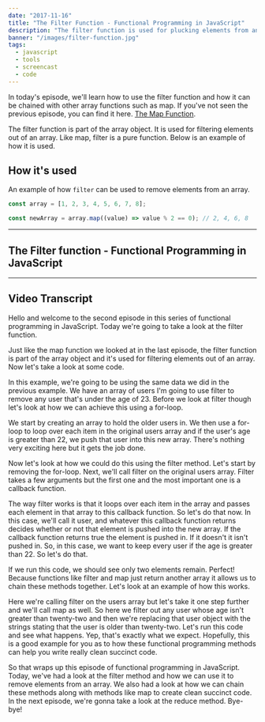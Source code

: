 ```yaml
---
date: "2017-11-16"
title: "The Filter Function - Functional Programming in JavaScript"
description: "The filter function is used for plucking elements from an array that match a predicate function in JavaScript. Check it out!"
banner: "/images/filter-function.jpg"
tags:
  - javascript
  - tools
  - screencast
  - code
---
```


In today's episode, we'll learn how to use the filter function and how it can be chained with other array functions such as map. If you've not seen the previous episode, you can find it here. [The Map Function](/posts/map-function-javascript).

The filter function is part of the array object. It is used for filtering elements out of an array. Like map, filter is a pure function. Below is an example of how it is used.

## How it's used

An example of how `filter` can be used to remove elements from an array.

```javascript
const array = [1, 2, 3, 4, 5, 6, 7, 8];

const newArray = array.map((value) => value % 2 == 0); // 2, 4, 6, 8
```

---

## The Filter function - Functional Programming in JavaScript

<Youtube
  code="65Wifnpdg_U"
  title="The Filter function - Functional Programming in JavaScript"
/>

---

## Video Transcript

Hello and welcome to the second episode in this series of functional programming in JavaScript. Today we're going to take a look at the filter function.

Just like the map function we looked at in the last episode, the filter function is part of the array object and it's used for filtering elements out of an array. Now let's take a look at some code.

In this example, we're going to be using the same data we did in the previous example. We have an array of users I'm going to use filter to remove any user that's under the age of 23. Before we look at filter though let's look at how we can achieve this using a for-loop.

We start by creating an array to hold the older users in. We then use a for-loop to loop over each item in the original users array and if the user's age is greater than 22, we push that user into this new array. There's nothing very exciting here but it gets the job done.

Now let's look at how we could do this using the filter method. Let's start by removing the for-loop. Next, we'll call filter on the original users array. Filter takes a few arguments but the first one and the most important one is a callback function.

The way filter works is that it loops over each item in the array and passes each element in that array to this callback function. So let's do that now. In this case, we'll call it user, and whatever this callback function returns decides whether or not that element is pushed into the new array. If the callback function returns true the element is pushed in. If it doesn't it isn't pushed in. So, in this case, we want to keep every user if the age is greater than 22. So let's do that.

If we run this code, we should see only two elements remain. Perfect! Because functions like filter and map just return another array it allows us to chain these methods together. Let's look at an example of how this works.

Here we're calling filter on the users array but let's take it one step further and we'll call map as well. So here we filter out any user whose age isn't greater than twenty-two and then we're replacing that user object with the strings stating that the user is older than twenty-two. Let's run this code and see what happens. Yep, that's exactly what we expect. Hopefully, this is a good example for you as to how these functional programming methods can help you write really clean succinct code.

So that wraps up this episode of functional programming in JavaScript. Today, we've had a look at the filter method and how we can use it to remove elements from an array. We also had a look at how we can chain these methods along with methods like map to create clean succinct code. In the next episode, we're gonna take a look at the reduce method. Bye-bye!
